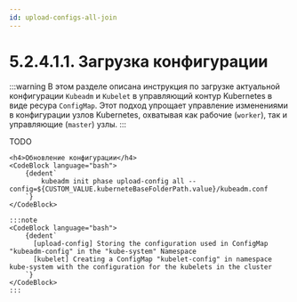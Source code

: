 ```yaml
---
id: upload-configs-all-join
---
```





# 5.2.4.1.1. Загрузка конфигурации

:::warning
В этом разделе описана инструкция по загрузке актуальной конфигурации `Kubeadm` и `Kubelet` в управляющий контур Kubernetes в виде ресура `ConfigMap`. Этот подход упрощает управление изменениями в конфигурации узлов Kubernetes, охватывая как рабочие (`worker`), так и управляющие (`master`) узлы.
:::

<Tabs groupId="install-type">

  <TabItem value='HardWay'>
    TODO
  </TabItem>

  <TabItem value='Kubeadm'>

    <h4>Обновление конфигурации</h4>
    <CodeBlock language="bash">
        {dedent`
            kubeadm init phase upload-config all --config=${CUSTOM_VALUE.kuberneteBaseFolderPath.value}/kubeadm.conf
        `}
    </CodeBlock>

    :::note
    <CodeBlock language="bash">
        {dedent`
          [upload-config] Storing the configuration used in ConfigMap "kubeadm-config" in the "kube-system" Namespace
          [kubelet] Creating a ConfigMap "kubelet-config" in namespace kube-system with the configuration for the kubelets in the cluster
        `}
    </CodeBlock>
    :::

  </TabItem>
</Tabs>
